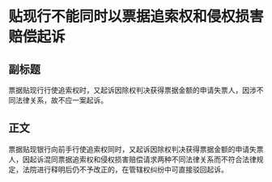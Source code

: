 # 贴现行不能同时以票据追索权和侵权损害赔偿起诉
## 副标题
票据贴现行行使追索权时，又起诉因除权判决获得票据金额的申请失票人，因涉不同法律关系，故不应一案起诉。
## 正文
票据贴现银行向前手行使追索权同时，又起诉因除权判决获得票据金额的申请失票人，因起诉混同票据追索权和侵权损害赔偿请求两种不同法律关系而不符合法律规定，法院进行释明后仍不予改正的，在管辖权纠纷中可直接驳回起诉。